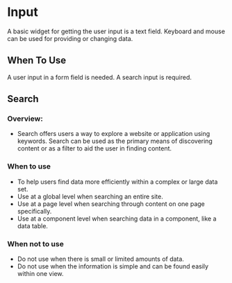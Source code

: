 # Input

A basic widget for getting the user input is a text field. Keyboard and mouse can be used for providing or changing data.

## When To Use

A user input in a form field is needed.
A search input is required.

## Search

### Overview:

- Search offers users a way to explore a website or application using keywords. Search can be used as the primary means of discovering content or as a filter to aid the user in finding content.

### When to use

- To help users find data more efficiently within a complex or large data set.
- Use at a global level when searching an entire site.
- Use at a page level when searching through content on one page specifically.
- Use at a component level when searching data in a component, like a data table.

### When not to use

- Do not use when there is small or limited amounts of data.
- Do not use when the information is simple and can be found easily within one view.
